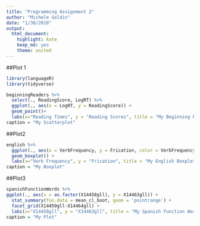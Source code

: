 ```yaml
---
title: "Programming Assignment 2"
author: "Michele Goldin"
date: "1/30/2018"
output: 
  html_document: 
    highlight: kate
    keep_md: yes
    theme: united
---
```


##Plot 1

```r
library(languageR)
library(tidyverse)

beginningReaders %>%
  select(., ReadingScore, LogRT) %>%
  ggplot(., aes(x = LogRT, y = ReadingScore)) +
  geom_point()+
  labs(x="Reading Times", y = "Reading Scores", title = "My Beginning Readers Scatterplot")
caption = "My Scatterplot"

```

##Plot2

```r
english %>%
  ggplot(., aes(x = VerbFrequency, y = Frication, color = VerbFrequency)) +
  geom_boxplot() +
  labs(x="Verb Frequency", y = "Frication", title = "My English Boxplot")
caption = "My Boxplot"

```


##Plot3

```r
spanishFunctionWords %>%
ggplot(., aes(x = as.factor(X14458gll), y = X14463gll)) +
  stat_summary(fun.data = mean_cl_boot, geom = 'pointrange') + 
  facet_grid(X14459gll~X14464gll) +
  labs(x="X14458gll", y = "X14463gll", title = "My Spanish Function Words Plot")
caption = "My Plot"

```